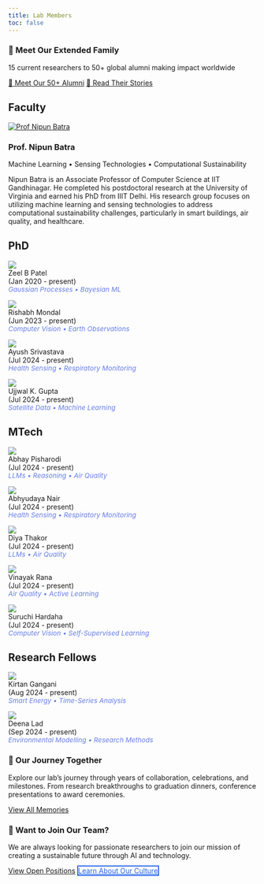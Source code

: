 ```yaml
---
title: Lab Members
toc: false
---
```



<div class="alumni-banner">
<h3>🌟 Meet Our Extended Family</h3>
<p>15 current researchers to 50+ global alumni making impact worldwide</p>
<a href="alumni.qmd" class="alumni-btn">👥 Meet Our 50+ Alumni</a>
<a href="experiences.qmd" class="alumni-btn">📖 Read Their Stories</a>
</div>

## Faculty

<div class="faculty-section">
<div class="faculty-image">
<a href="https://nipunbatra.github.io">
<img src="https://nipunbatra.github.io/images/nipun.jpg" class="cropped-image" alt="Prof Nipun Batra">
</a>
</div>
<div class="faculty-content">
<h3>Prof. Nipun Batra</h3>
<div class="research-keywords">Machine Learning • Sensing Technologies • Computational Sustainability</div>
<p>Nipun Batra is an Associate Professor of Computer Science at IIT Gandhinagar. He completed his postdoctoral research at the University of Virginia and earned his PhD from IIIT Delhi. His research group focuses on utilizing machine learning and sensing technologies to address computational sustainability challenges, particularly in smart buildings, air quality, and healthcare.</p>
</div>
</div>

## PhD 

::: {layout-ncol=4}

<a href="https://patel-zeel.github.io">
  <img src="https://patel-zeel.github.io/images/profile_crop.png" class="cropped-image"><br/>
</a>
<span>Zeel B Patel<br/>(Jan 2020 - present)<br/><em style="color: #667eea; font-size: 0.85rem;">Gaussian Processes • Bayesian ML</em></span>

<a href="https://rishabh-mondal.github.io">
  <img src="https://rishabh-mondal.github.io/profile.jpeg" class="cropped-image"><br/>
</a>
<span>Rishabh Mondal<br/>(Jun 2023 - present)<br/><em style="color: #667eea; font-size: 0.85rem;">Computer Vision • Earth Observations</em></span>

<a href="https://ayushshrivstava.github.io/">
  <img src="images/members/Ayush.jpg" class="cropped-image"><br/>
</a>
<span>Ayush Srivastava<br/>(Jul 2024 - present)<br/><em style="color: #667eea; font-size: 0.85rem;">Health Sensing • Respiratory Monitoring</em></span>

<a href="">
  <img src="images/members/Ujjwal.jpg" class="cropped-image"><br/>
</a>
<span>Ujjwal K. Gupta<br/>(Jul 2024 - present)<br/><em style="color: #667eea; font-size: 0.85rem;">Satellite Data • Machine Learning</em></span>

:::

## MTech

::: {layout-ncol=4}


<img src="images/members/Abhay.jpg" class="cropped-image"><br/>
<span>Abhay Pisharodi<br/>(Jul 2024 - present)<br/><em style="color: #667eea; font-size: 0.85rem;">LLMs • Reasoning • Air Quality</em></span>

<img src="images/members/Abhyudaya.jpg" class="cropped-image"><br/>
<span>Abhyudaya Nair<br/>(Jul 2024 - present)<br/><em style="color: #667eea; font-size: 0.85rem;">Health Sensing • Respiratory Monitoring</em></span>

<img src="images/members/Diya.png" class="cropped-image"><br/>
<span>Diya Thakor<br/>(Jul 2024 - present)<br/><em style="color: #667eea; font-size: 0.85rem;">LLMs • Air Quality</em></span>

<img src="images/members/Vinayak.jpg" class="cropped-image"><br/>
<span>Vinayak Rana<br/>(Jul 2024 - present)<br/><em style="color: #667eea; font-size: 0.85rem;">Air Quality • Active Learning</em></span>

<img src="images/members/Suruchi.jpg" class="cropped-image"><br/>
<span>Suruchi Hardaha<br/>(Jul 2024 - present)<br/><em style="color: #667eea; font-size: 0.85rem;">Computer Vision • Self-Supervised Learning</em></span>

:::

## Research Fellows

::: {layout-ncol=4}
<a href="">
  <img src="images/members/Kirtan.jpg" class="cropped-image"><br/>
</a>
<span>Kirtan Gangani<br/>(Aug 2024 - present)<br/><em style="color: #667eea; font-size: 0.85rem;">Smart Energy • Time-Series Analysis</em></span>

<img src="images/members/deena.jpg" class="cropped-image"><br/>
<span>Deena Lad<br/>(Sep 2024 - present)<br/><em style="color: #667eea; font-size: 0.85rem;">Environmental Modelling • Research Methods</em></span>

:::

<div class="compact-section">
<h3>📸 Our Journey Together</h3>
<p>Explore our lab's journey through years of collaboration, celebrations, and milestones. From research breakthroughs to graduation dinners, conference presentations to award ceremonies.</p>
<a href="memories.qmd" class="hero-btn primary">View All Memories</a>
</div>

<div class="members-join-section">
<h3>🚀 Want to Join Our Team?</h3>
<p>We are always looking for passionate researchers to join our mission of creating a sustainable future through AI and technology.</p>
<a href="openings.qmd" class="join-btn">View Open Positions</a>
<a href="lab_culture.qmd" class="join-btn" style="background: transparent; color: #2563eb; border: 2px solid #2563eb;">Learn About Our Culture</a>
</div>